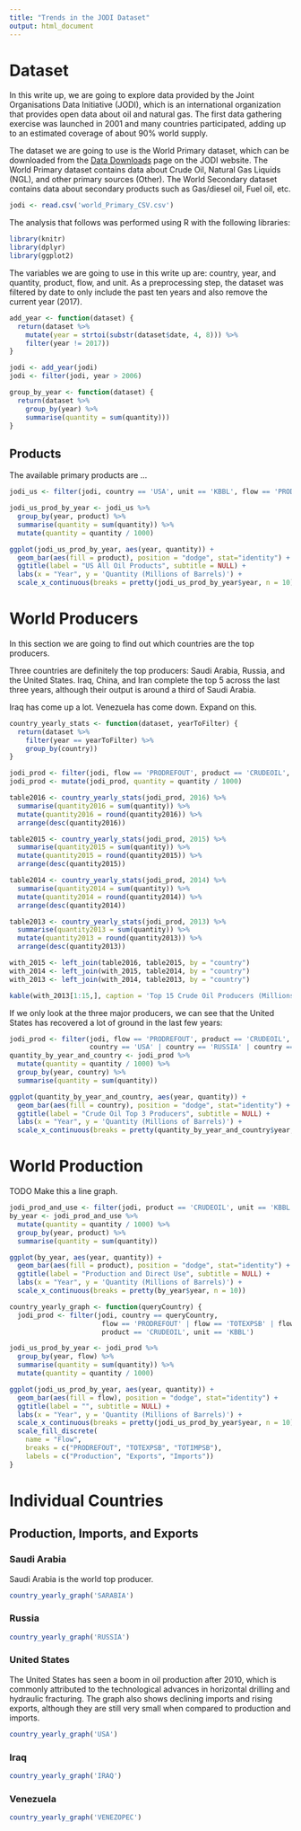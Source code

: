 ```yaml
---
title: "Trends in the JODI Dataset"
output: html_document
---
```


# Dataset

In this write up, we are going to explore data provided by the Joint Organisations Data Initiative (JODI), which is an international organization that provides open data about oil and natural gas. The first data gathering exercise was launched in 2001 and many countries participated, adding up to an estimated coverage of about 90% world supply. 

The dataset we are going to use is the World Primary dataset, which can be downloaded from the [Data Downloads](https://www.jodidata.org/oil/database/data-downloads.aspx) page on the JODI website.
The World Primary dataset contains data about Crude Oil, Natural Gas Liquids (NGL), and other primary sources (Other). The World Secondary dataset contains data about secondary products such as Gas/diesel oil, Fuel oil, etc.

```r
jodi <- read.csv('world_Primary_CSV.csv')
```

The analysis that follows was performed using R with the following libraries:
```r
library(knitr)
library(dplyr)
library(ggplot2)
```

The variables we are going to use in this write up are: country, year, and quantity, product, flow, and unit. As a preprocessing step, the dataset was filtered by date to only include the past ten years and also remove the current year (2017).

```r
add_year <- function(dataset) {
  return(dataset %>%
    mutate(year = strtoi(substr(dataset$date, 4, 8))) %>%
    filter(year != 2017))
}

jodi <- add_year(jodi)
jodi <- filter(jodi, year > 2006)

group_by_year <- function(dataset) {
  return(dataset %>%
    group_by(year) %>%
    summarise(quantity = sum(quantity)))
} 
```

## Products

The available primary products are ...

```r
jodi_us <- filter(jodi, country == 'USA', unit == 'KBBL', flow == 'PRODREFOUT')

jodi_us_prod_by_year <- jodi_us %>%
  group_by(year, product) %>%
  summarise(quantity = sum(quantity)) %>%
  mutate(quantity = quantity / 1000)

ggplot(jodi_us_prod_by_year, aes(year, quantity)) +   
  geom_bar(aes(fill = product), position = "dodge", stat="identity") +
  ggtitle(label = "US All Oil Products", subtitle = NULL) +
  labs(x = "Year", y = 'Quantity (Millions of Barrels)') +
  scale_x_continuous(breaks = pretty(jodi_us_prod_by_year$year, n = 10))
```

# World Producers

In this section we are going to find out which countries are the top producers.


Three countries are definitely the top producers: Saudi Arabia, Russia, and the United States. Iraq, China, and Iran complete the top 5 across the last three years, although their output is around a third of Saudi Arabia.


Iraq has come up a lot. Venezuela has come down. Expand on this.

```r
country_yearly_stats <- function(dataset, yearToFilter) {
  return(dataset %>%
    filter(year == yearToFilter) %>%
    group_by(country))
}

jodi_prod <- filter(jodi, flow == 'PRODREFOUT', product == 'CRUDEOIL', unit == 'KBBL')
jodi_prod <- mutate(jodi_prod, quantity = quantity / 1000)

table2016 <- country_yearly_stats(jodi_prod, 2016) %>%
  summarise(quantity2016 = sum(quantity)) %>%
  mutate(quantity2016 = round(quantity2016)) %>%
  arrange(desc(quantity2016))

table2015 <- country_yearly_stats(jodi_prod, 2015) %>%
  summarise(quantity2015 = sum(quantity)) %>%
  mutate(quantity2015 = round(quantity2015)) %>%
  arrange(desc(quantity2015))

table2014 <- country_yearly_stats(jodi_prod, 2014) %>%
  summarise(quantity2014 = sum(quantity)) %>%
  mutate(quantity2014 = round(quantity2014)) %>%
  arrange(desc(quantity2014))

table2013 <- country_yearly_stats(jodi_prod, 2013) %>%
  summarise(quantity2013 = sum(quantity)) %>%
  mutate(quantity2013 = round(quantity2013)) %>%
  arrange(desc(quantity2013))

with_2015 <- left_join(table2016, table2015, by = "country")
with_2014 <- left_join(with_2015, table2014, by = "country")
with_2013 <- left_join(with_2014, table2013, by = "country")

kable(with_2013[1:15,], caption = 'Top 15 Crude Oil Producers (Millions of Barrels)', col.names = c("Country", "2016", "2015", "2014", "2013"))
```

If we only look at the three major producers, we can see that the United States has recovered a lot of ground in the last few years:

```r
jodi_prod <- filter(jodi, flow == 'PRODREFOUT', product == 'CRUDEOIL', unit == 'KBBL', 
                    country == 'USA' | country == 'RUSSIA' | country == 'SARABIA')
quantity_by_year_and_country <- jodi_prod %>%
  mutate(quantity = quantity / 1000) %>%
  group_by(year, country) %>%
  summarise(quantity = sum(quantity))

ggplot(quantity_by_year_and_country, aes(year, quantity)) +   
  geom_bar(aes(fill = country), position = "dodge", stat="identity") +
  ggtitle(label = "Crude Oil Top 3 Producers", subtitle = NULL) +
  labs(x = "Year", y = 'Quantity (Millions of Barrels)') +
  scale_x_continuous(breaks = pretty(quantity_by_year_and_country$year, n = 10))
```

# World Production

TODO Make this a line graph.

```r
jodi_prod_and_use <- filter(jodi, product == 'CRUDEOIL', unit == 'KBBL', !is.na(quantity))
by_year <- jodi_prod_and_use %>%
  mutate(quantity = quantity / 1000) %>%
  group_by(year, product) %>%
  summarise(quantity = sum(quantity))

ggplot(by_year, aes(year, quantity)) +   
  geom_bar(aes(fill = product), position = "dodge", stat="identity") +
  ggtitle(label = "Production and Direct Use", subtitle = NULL) +
  labs(x = "Year", y = 'Quantity (Millions of Barrels)') +
  scale_x_continuous(breaks = pretty(by_year$year, n = 10))
```

```r
country_yearly_graph <- function(queryCountry) {
  jodi_prod <- filter(jodi, country == queryCountry, 
                       flow == 'PRODREFOUT' | flow == 'TOTEXPSB' | flow == 'TOTIMPSB', 
                       product == 'CRUDEOIL', unit == 'KBBL')

jodi_us_prod_by_year <- jodi_prod %>%
  group_by(year, flow) %>%
  summarise(quantity = sum(quantity)) %>%
  mutate(quantity = quantity / 1000)

ggplot(jodi_us_prod_by_year, aes(year, quantity)) +   
  geom_bar(aes(fill = flow), position = "dodge", stat="identity") +
  ggtitle(label = "", subtitle = NULL) +
  labs(x = "Year", y = 'Quantity (Millions of Barrels)') +
  scale_x_continuous(breaks = pretty(jodi_us_prod_by_year$year, n = 10)) +
  scale_fill_discrete(
    name = "Flow",
    breaks = c("PRODREFOUT", "TOTEXPSB", "TOTIMPSB"),
    labels = c("Production", "Exports", "Imports"))
} 
```

# Individual Countries

## Production, Imports, and Exports

### Saudi Arabia

Saudi Arabia is the world top producer.

```r
country_yearly_graph('SARABIA')
```

### Russia

```r
country_yearly_graph('RUSSIA')
```

### United States

The United States has seen a boom in oil production after 2010, which is commonly attributed to the technological advances in horizontal drilling and hydraulic fracturing. The graph also shows declining imports and rising exports, although they are still very small when compared to production and imports. 
 
```r
country_yearly_graph('USA')
```

### Iraq

```r
country_yearly_graph('IRAQ')
```

### Venezuela

```r
country_yearly_graph('VENEZOPEC')
```